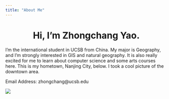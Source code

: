 ```yaml
---
title: "About Me"
---
```

  
<center>
# Hi, I'm Zhongchang Yao.
</center>
  
I'm the international student in UCSB from China. My major is Geography, and I'm strongly interested in GIS and natural geography. It is also really excited for me to learn about computer science and some arts courses here.
This is my hometown, Nanjing City, below. I took a cool picture of the downtown area.

Email Address: zhongchang@ucsb.edu

![](../ZhongchangYao/img/NJC.jpeg)